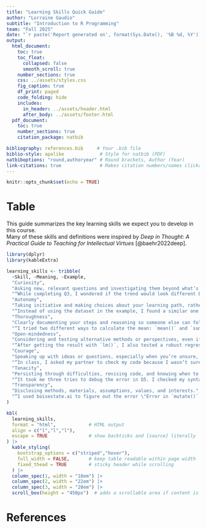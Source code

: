 ```yaml
---
title: "Learning Skills Quick Guide"
author: "Lorraine Gaudio"
subtitle: "Introduction to R Programming"
team: "Fall 2025"
date: "`r paste('Report generated on', format(Sys.Date(), '%B %d, %Y'))`"
output: 
  html_document:
    toc: true
    toc_float:
      collapsed: false
      smooth_scroll: true
    number_sections: true
    css: ../assets/styles.css
    fig_caption: true
    df_print: paged
    code_folding: hide
    includes:
      in_header: ../assets/header.html
      after_body: ../assets/footer.html
  pdf_document:
    toc: true
    number_sections: true
    citation_package: natbib

bibliography: references.bib     # Your .bib file
biblio-style: apalike             # Style for natbib (PDF)
natbiboptions: "round,authoryear" # Round brackets, Author (Year)
link-citations: true              # Makes citation numbers/names clickable in HTML
---
```


```r
knitr::opts_chunk$set(echo = TRUE)
```

# Table

This guide summarizes the key learning skills we expect you to develop in this course.  
Many of these skills and definitions were inspired by *Deep in Thought: A Practical Guide to Teaching for Intellectual Virtues* [@baehr2022deep].

```r
library(dplyr)
library(kableExtra)

learning_skills <- tribble(
  ~Skill, ~Meaning, ~Example,
  "Curiosity",
  "Asking new, relevant questions and investigating them beyond what’s assigned.",
  "“While completing Q3, I wondered if the trend would look different by gender. I created an extra plot splitting the data by `gender` to see.”",
  "Autonomy",
  "Taking initiative and making choices about your learning path, rather than waiting for exact instructions.",
  "“Instead of using the dataset in the example, I found a similar one from [source] so I could practice the same function on fresh data.”",
  "Thoroughness",
  "Clearly documenting your steps and reasoning so someone else can follow your process.",
  "“I tried two different ways to calculate the mean: `mean()` and `summarise()`. I noted both in my code with comments and explained why I chose to keep the `summarise()` method.”",
  "Open-mindedness",
  "Considering and testing alternative methods or perspectives, even if you already have a working answer.",
  "“After getting the result with `lm()`, I also tested a robust regression with `rlm()` to see if outliers were affecting my slope.”",
  "Courage",
  "Speaking up with ideas or questions, especially when you’re unsure, and sharing your work for feedback.",
  "“In class, I asked my partner to check my code because I wasn’t sure if my use of `mutate()` was efficient. Their suggestion helped me simplify it.”",
  "Tenacity",
  "Persisting through difficulties, revising code, and knowing when to seek help after genuine effort.",
  "“It took me three tries to debug the error in Q5. I checked my syntax, then my variable names, and finally Googled the error message before finding the typo.”",
  "Transparency",
  "Disclosing methods, materials, assumptions, values, and interests.",
  "“I used boisestate.ai to figure out the error \"Error in `mutate()`: object 'x' not found\" in my code. It was due to a missing package, which I installed. I noted this in my code comments.”"
)

kbl(
  learning_skills,
  format = "html",            # HTML output
  align = c("l","l","l"),
  escape = TRUE               # show backticks and [source] literally
) |>
  kable_styling(
    bootstrap_options = c("striped","hover"),
    full_width = FALSE,       # keep table readable within page width
    fixed_thead = TRUE        # sticky header while scrolling
  ) |>
  column_spec(1, width = "10em") |>
  column_spec(2, width = "22em") |>
  column_spec(3, width = "28em") |>
  scroll_box(height = "450px")  # adds a scrollable area if content is tall


```


# References


